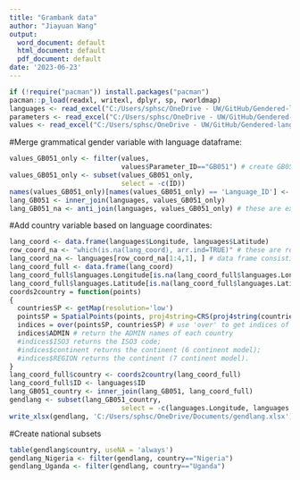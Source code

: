 ```yaml
---
title: "Grambank data"
author: "Jiayuan Wang"
output:
  word_document: default
  html_document: default
  pdf_document: default
date: '2023-06-23'
---
```


```r
if (!require("pacman")) install.packages("pacman")
pacman::p_load(readxl, writexl, dplyr, sp, rworldmap)
languages <- read_excel("C:/Users/sphsc/OneDrive - UW/GitHub/Gendered-language/grambank data files/languages.xlsx")
parameters <- read_excel("C:/Users/sphsc/OneDrive - UW/GitHub/Gendered-language/grambank data files/parameters.xlsx")
values <- read_excel("C:/Users/sphsc/OneDrive - UW/GitHub/Gendered-language/grambank data files/values.xlsx")
```

#Merge grammatical gender variable with language dataframe:
```r
values_GB051_only <- filter(values, 
                            values$Parameter_ID=="GB051") # create GB051 subset (GB051=dummy variable for sex-based grammatical gender)
values_GB051_only <- subset(values_GB051_only, 
                            select = -c(ID))
names(values_GB051_only)[names(values_GB051_only) == 'Language_ID'] <- 'ID'
lang_GB051 <- inner_join(languages, values_GB051_only)
lang_GB051_na <- anti_join(languages, values_GB051_only) # these are excluded languages due to missing GB051 data
```

#Add country variable based on language coordinates:
```r
lang_coord <- data.frame(languages$Longitude, languages$Latitude)
row_coord_na <- "which(is.na(lang_coord), arr.ind=TRUE)" # these are rows with NA's in lang_coord
lang_coord_na <- languages[row_coord_na[1:4,1], ] # data frame consisting of these rows
lang_coord_full <- data.frame(lang_coord)
lang_coord_full$languages.Longitude[is.na(lang_coord_full$languages.Longitude)] <- 999
lang_coord_full$languages.Latitude[is.na(lang_coord_full$languages.Latitude)] <- 999
coords2country = function(points)
{  
  countriesSP <- getMap(resolution='low')
  pointsSP = SpatialPoints(points, proj4string=CRS(proj4string(countriesSP)))  # convert our list of points to a SpatialPoints object; setting CRS directly to that from rworldmap
  indices = over(pointsSP, countriesSP) # use 'over' to get indices of the Polygons object containing each point
  indices$ADMIN # return the ADMIN names of each country
  #indices$ISO3 returns the ISO3 code; 
  #indices$continent returns the continent (6 continent model); 
  #indices$REGION returns the continent (7 continent model).
}
lang_coord_full$country <- coords2country(lang_coord_full)
lang_coord_full$ID <- languages$ID
lang_GB051_country <- inner_join(lang_GB051, lang_coord_full)
gendlang <- subset(lang_GB051_country, 
                            select = -c(languages.Longitude, languages.Latitude))
write_xlsx(gendlang, 'C:/Users/sphsc/OneDrive/Documents/gendlang.xlsx') #create merged dataset in local drive
```

#Create national subsets
```r
table(gendlang$country, useNA = 'always')
gendlang_Nigeria <- filter(gendlang, country=="Nigeria")
gendlang_Uganda <- filter(gendlang, country=="Uganda") 
```
